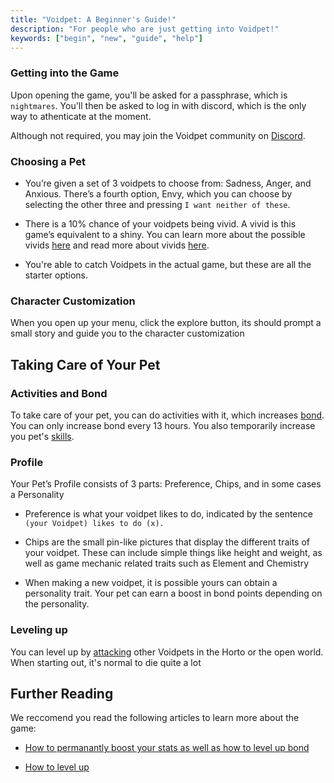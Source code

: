 ```yaml
---
title: "Voidpet: A Beginner's Guide!"
description: "For people who are just getting into Voidpet!"
keywords: ["begin", "new", "guide", "help"]
---
```



### Getting into the Game

Upon opening the game, you'll be asked for a passphrase, which is `nightmares`. You'll then be asked to log in with discord, which is the only way to athenticate at the moment. 

Although not required, you may join the Voidpet community on [Discord](https://discord.gg/ukAQUkFBFF).

### Choosing a Pet

- You’re given a set of 3 voidpets to choose from: Sadness, Anger, and Anxious. There’s a fourth option, Envy, which you can choose by selecting the other three and pressing `I want neither of these`.

- There is a 10% chance of your voidpets being vivid. A vivid is this game’s equivalent to a shiny. You can learn more about the possible vivids [here](https://voidpet.io) and read more about vivids [here](/vivids).

- You're able to catch Voidpets in the actual game, but these are all the starter options. 

### Character Customization

When you open up your menu, click the explore button, its should prompt a small story and guide you to the character customization 

## Taking Care of Your Pet

### Activities and Bond

To take care of your pet, you can do activities with it, which increases [bond](/bond-and-skills). You can only increase bond every 13 hours. You also temporarily increase you pet's [skills](/bond-and-skills). 

### Profile

Your Pet’s Profile consists of 3 parts: Preference, Chips, and in some cases a Personality

- Preference is what your voidpet likes to do, indicated by the sentence `(your Voidpet) likes to do (x).`

- Chips are the small pin-like pictures that display the different traits of your voidpet. These can include simple things like height and weight, as 
well as game mechanic related traits such as Element and Chemistry

- When making a new voidpet, it is possible yours can obtain a personality trait. Your pet can earn a boost in bond points depending on the personality.

### Leveling up

You can level up by [attacking](/attacking) other Voidpets in the Horto or the open world. When starting out, it's normal to die quite a lot

## Further Reading

We reccomend you read the following articles to learn more about the game:

- [How to permanantly boost your stats as well as how to level up bond](/bond-and-skills)

- [How to level up](/leveling)

